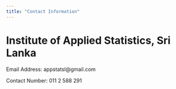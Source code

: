 ```yaml
---
title: "Contact Information"
---
```


# Institute of Applied Statistics, Sri Lanka

Email Address: appstatsl\@gmail.com

Contact Number: 011 2 588 291

